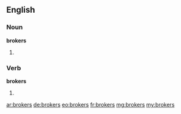==English==

===Noun===
'''brokers'''

# {{plural of|[[broker]]}}

===Verb===
'''brokers'''

# {{third-person singular of|[[broker]]}}

[[ar:brokers]]
[[de:brokers]]
[[eo:brokers]]
[[fr:brokers]]
[[mg:brokers]]
[[my:brokers]]